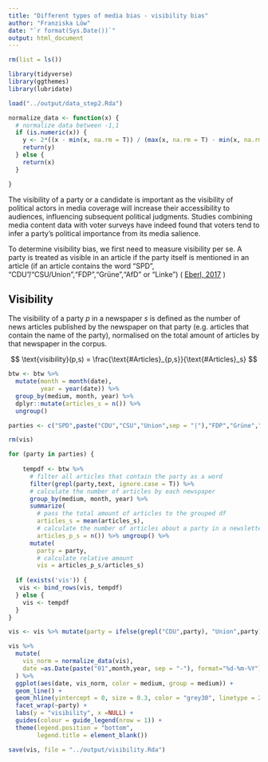 ```yaml
---
title: "Different types of media bias - visibility bias"
author: "Franziska Löw"
date: "`r format(Sys.Date())`"
output: html_document
---
```


```r
rm(list = ls())

library(tidyverse)
library(ggthemes)
library(lubridate)

load("../output/data_step2.Rda")
```

```r
normalize_data <- function(x) {
  # normalize data between -1,1
  if (is.numeric(x)) {
    y <- 2*((x - min(x, na.rm = T)) / (max(x, na.rm = T) - min(x, na.rm = T)))-1
    return(y)
  } else {
    return(x)
  }

}
```

The visibility of a party or a candidate is important as the visibility of political actors in media coverage will increase their accessibility to audiences, influencing subsequent political judgments. Studies combining media content data with voter surveys have indeed found that voters tend to infer a party's political importance from its media salience.

To determine visibility bias, we first need to measure visibility per se. A party is treated as visible in an article if the party itself is mentioned in an article (if an article contains the word "SPD", "CDU"/"CSU/Union","FDP","Grüne","AfD" or "Linke") ( [Eberl, 2017](https://journals.sagepub.com/doi/abs/10.1177/0093650215614364) )

## Visibility

The visibility of a party $p$ in a newspaper $s$ is defined as the number of news articles published by the newspaper on that party (e.g. articles that contain the name of the party), normalised on the total amount of articles by that newspaper in the corpus.

$$
\text{visibility}(p,s) = \frac{\text{#Articles}_{p,s}}{\text{#Articles}_s}
$$

```r
btw <- btw %>% 
  mutate(month = month(date),
         year = year(date)) %>%
  group_by(medium, month, year) %>%
  dplyr::mutate(articles_s = n()) %>%
  ungroup()
```

```r
parties <- c("SPD",paste("CDU","CSU","Union",sep = "|"),"FDP","Grüne","AfD","Linke")

rm(vis)

for (party in parties) {
  
    tempdf <- btw %>% 
      # filter all articles that contain the party as a word
      filter(grepl(party,text, ignore.case = T)) %>%
      # calculate the number of articles by each newspaper
      group_by(medium, month, year) %>%
      summarize(
        # pass the total amount of articles to the grouped df
        articles_s = mean(articles_s),
        # calculate the number of articles about a party in a newsletter
        articles_p_s = n()) %>% ungroup() %>%
      mutate(
        party = party,
        # calculate relative amount
        vis = articles_p_s/articles_s)
    
  if (exists('vis')) {
   vis <- bind_rows(vis, tempdf) 
  } else {
    vis <- tempdf
  }
}

vis <- vis %>% mutate(party = ifelse(grepl("CDU",party), "Union",party))
```

```r
vis %>%
  mutate(
    vis_norm = normalize_data(vis),
    date =as.Date(paste("01",month,year, sep = "-"), format="%d-%m-%Y")
  ) %>%
  ggplot(aes(date, vis_norm, color = medium, group = medium)) +
  geom_line() +
  geom_hline(yintercept = 0, size = 0.3, color = "grey30", linetype = 2) +
  facet_wrap(~party) +
  labs(y = "visibility", x =NULL) +
  guides(colour = guide_legend(nrow = 1)) +
  theme(legend.position = "bottom",
        legend.title = element_blank())
```

```r
save(vis, file = "../output/visibility.Rda")
```

